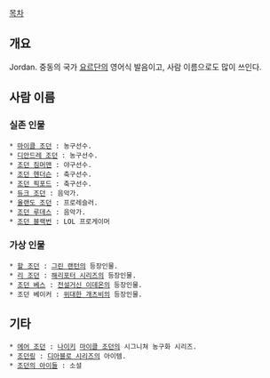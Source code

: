 [[목차]]

== 개요 ==
Jordan. 중동의 국가 [[요르단]]의 영어식 발음이고, 사람 이름으로도 많이 쓰인다.

== 사람 이름 ==
=== 실존 인물 ===
 * [[마이클 조던]] : 농구선수.
 * [[디안드레 조던]] : 농구선수.
 * [[조던 짐머맨]] : 야구선수.
 * [[조던 헨더슨]] : 축구선수.
 * [[조던 픽포드]] : 축구선수.
 * [[듀크 조던]] : 음악가.
 * [[올랜도 조던]] : 프로레슬러.
 * [[조던 루데스]] : 음악가.
 * [[조던 블랙번]] : LOL 프로게이머
=== 가상 인물 ===
 * [[할 조던]] : [[그린 랜턴]]의 등장인물.
 * [[리 조던]] : [[해리포터 시리즈]]의 등장인물.
 * [[조던 베스]] : [[전설거신 이데온]]의 등장인물.
 * 조던 베이커 : [[위대한 개츠비]]의 등장인물.

== 기타 ==
 * [[에어 조던]] : [[나이키]] [[마이클 조던]]의 시그니쳐 농구화 시리즈.
 * [[요르단의 반지|조던링]] : [[디아블로 시리즈]]의 아이템.
 * [[조던의 아이들]] : 소설
